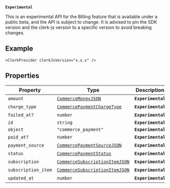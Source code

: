 **`Experimental`**

This is an experimental API for the Billing feature that is available under a public beta, and the API is subject to change.
It is advised to pin the SDK version and the clerk-js version to a specific version to avoid breaking changes.

## Example

```tsx
<ClerkProvider clerkJsVersion="x.x.x" />
```

## Properties

| Property                                           | Type                                                                  | Description        | Overrides                  |
| -------------------------------------------------- | --------------------------------------------------------------------- | ------------------ | -------------------------- |
| <a id="amount"></a> `amount`                       | [`CommerceMoneyJSON`](commerce-money-json.mdx)                        | **`Experimental`** | -                          |
| <a id="charge_type"></a> `charge_type`             | [`CommercePaymentChargeType`](commerce-payment-charge-type.mdx)       | **`Experimental`** | -                          |
| <a id="failed_at"></a> `failed_at?`                | `number`                                                              | **`Experimental`** | -                          |
| <a id="id"></a> `id`                               | `string`                                                              | **`Experimental`** | `ClerkResourceJSON.id`     |
| <a id="object"></a> `object`                       | `"commerce_payment"`                                                  | **`Experimental`** | `ClerkResourceJSON.object` |
| <a id="paid_at"></a> `paid_at?`                    | `number`                                                              | **`Experimental`** | -                          |
| <a id="payment_source"></a> `payment_source`       | [`CommercePaymentSourceJSON`](commerce-payment-source-json.mdx)       | **`Experimental`** | -                          |
| <a id="status"></a> `status`                       | [`CommercePaymentStatus`](commerce-payment-status.mdx)                | **`Experimental`** | -                          |
| <a id="subscription"></a> `subscription`           | [`CommerceSubscriptionItemJSON`](commerce-subscription-item-json.mdx) | **`Experimental`** | -                          |
| <a id="subscription_item"></a> `subscription_item` | [`CommerceSubscriptionItemJSON`](commerce-subscription-item-json.mdx) | **`Experimental`** | -                          |
| <a id="updated_at"></a> `updated_at`               | `number`                                                              | **`Experimental`** | -                          |
